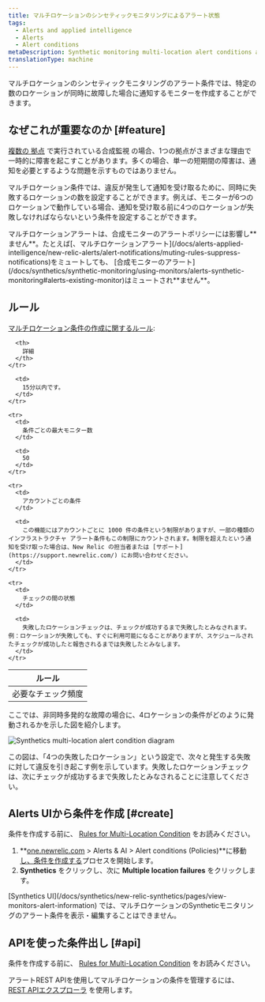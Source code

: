 ```yaml
---
title: マルチロケーションのシンセティックモニタリングによるアラート状態
tags:
  - Alerts and applied intelligence
  - Alerts
  - Alert conditions
metaDescription: Synthetic monitoring multi-location alert conditions allow you to specify how many location checks must fail before generating a notification.
translationType: machine
---
```



マルチロケーションのシンセティックモニタリングのアラート条件では、特定の数のロケーションが同時に故障した場合に通知するモニターを作成することができます。

## なぜこれが重要なのか [#feature]

[複数の ](/docs/synthetics/new-relic-synthetics/getting-started/introduction-new-relic-synthetics)[拠点](/docs/synthetics/new-relic-synthetics/using-monitors/add-edit-monitors#setting-location) で実行されている合成監視 の場合、1つの拠点がさまざまな理由で一時的に障害を起こすことがあります。多くの場合、単一の短期間の障害は、通知を必要とするような問題を示すものではありません。

マルチロケーション条件では、違反が発生して通知を受け取るために、同時に失敗するロケーションの数を設定することができます。例えば、モニターが6つのロケーションで動作している場合、通知を受け取る前に4つのロケーションが失敗しなければならないという条件を設定することができます。

<Callout variant="important">
  マルチロケーションアラートは、合成モニターのアラートポリシーには影響し**ません**。たとえば[、マルチロケーションアラート](/docs/alerts-applied-intelligence/new-relic-alerts/alert-notifications/muting-rules-suppress-notifications)をミュートしても、 [合成モニターのアラート](/docs/synthetics/synthetic-monitoring/using-monitors/alerts-synthetic-monitoring#alerts-existing-monitor)はミュートされ**ません**。
</Callout>

## ルール

[マルチロケーション条件の作成に関するルール](#):

<table>
  <thead>
    <tr>
      <th style={{ width: "250px" }}>
        ルール
      </th>

      <th>
        詳細
      </th>
    </tr>
  </thead>

  <tbody>
    <tr>
      <td>
        必要なチェック頻度
      </td>

      <td>
        15分以内です。
      </td>
    </tr>

    <tr>
      <td>
        条件ごとの最大モニター数
      </td>

      <td>
        50
      </td>
    </tr>

    <tr>
      <td>
        アカウントごとの条件
      </td>

      <td>
        この機能にはアカウントごとに 1000 件の条件という制限がありますが、一部の種類のインフラストラクチャ アラート条件もこの制限にカウントされます。制限を超えたという通知を受け取った場合は、New Relic の担当者または [サポート](https://support.newrelic.com/) にお問い合わせください。
      </td>
    </tr>

    <tr>
      <td>
        チェックの間の状態
      </td>

      <td>
        失敗したロケーションチェックは、チェックが成功するまで失敗したとみなされます。例：ロケーションが失敗しても、すぐに利用可能になることがありますが、スケジュールされたチェックが成功したと報告されるまでは失敗したとみなします。
      </td>
    </tr>
  </tbody>
</table>

ここでは、非同時多発的な故障の場合に、4ロケーションの条件がどのように発動されるかを示した図を紹介します。

<img
  title="synthetics-multi-location-alert-diagram.png"
  alt="Synthetics multi-location alert condition diagram"
  src={accountsSyntheticsMultiLocationAlertDiagram}
/>

<figcaption>
  この図は、「4つの失敗したロケーション」という設定で、次々と発生する失敗に対して違反を引き起こす例を示しています。失敗したロケーションチェックは、次にチェックが成功するまで失敗したとみなされることに注意してください。
</figcaption>

## Alerts UIから条件を作成 [#create]

条件を作成する前に、 [Rules for Multi-Location Condition](#rules) をお読みください。

1. **[one.newrelic.com](https://one.newrelic.com/all-capabilities) > Alerts & AI > Alert conditions (Policies)**に移動[し、条件を作成する](/docs/alerts/new-relic-alerts/defining-conditions/define-alert-conditions#create-condition)プロセスを開始します。
2. **Synthetics** をクリックし、次に **Multiple location failures** をクリックします。

<Callout variant="important">
  [Synthetics UI](/docs/synthetics/new-relic-synthetics/pages/view-monitors-alert-information) では、マルチロケーションのSyntheticモニタリングのアラート条件を表示・編集することはできません。
</Callout>

## APIを使った条件出し [#api]

条件を作成する前に、 [Rules for Multi-Location Condition](#rules) をお読みください。

アラートREST APIを使用してマルチロケーションの条件を管理するには、 [REST APIエクスプローラ](https://rpm.newrelic.com/api/explore/alerts_location_failure_conditions/create) を使用します。